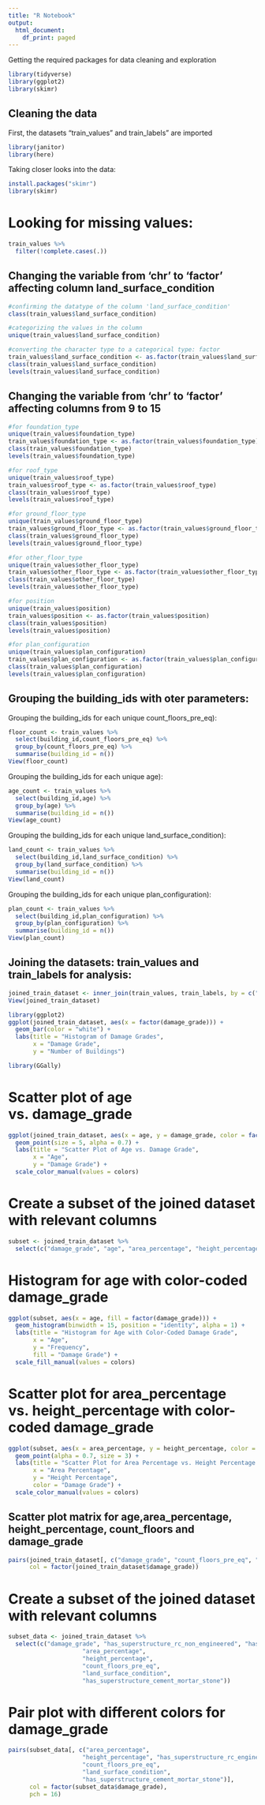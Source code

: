 ---
title: "R Notebook"
output:
  html_document:
    df_print: paged
---

Getting the required packages for data cleaning and exploration

```{r}
library(tidyverse)
library(ggplot2)
library(skimr)
```

## Cleaning the data

First, the datasets "train_values" and train_labels" are imported


```{r}
library(janitor)
library(here)
```

Taking closer looks into the data:

```{r}
install.packages("skimr")
library(skimr)
```

# Looking for missing values:

```{r}
train_values %>% 
  filter(!complete.cases(.))
```

## Changing the variable from 'chr' to 'factor' affecting column land_surface_condition

```{r}
#confirming the datatype of the column 'land_surface_condition'
class(train_values$land_surface_condition)

#categorizing the values in the column
unique(train_values$land_surface_condition)

#converting the character type to a categorical type: factor
train_values$land_surface_condition <- as.factor(train_values$land_surface_condition)
class(train_values$land_surface_condition)
levels(train_values$land_surface_condition)
```

## Changing the variable from 'chr' to 'factor' affecting columns from 9 to 15

```{r}
#for foundation_type
unique(train_values$foundation_type)
train_values$foundation_type <- as.factor(train_values$foundation_type)
class(train_values$foundation_type)
levels(train_values$foundation_type)

#for roof_type
unique(train_values$roof_type)
train_values$roof_type <- as.factor(train_values$roof_type)
class(train_values$roof_type)
levels(train_values$roof_type)

#for ground_floor_type
unique(train_values$ground_floor_type)
train_values$ground_floor_type <- as.factor(train_values$ground_floor_type)
class(train_values$ground_floor_type)
levels(train_values$ground_floor_type)

#for other_floor_type
unique(train_values$other_floor_type)
train_values$other_floor_type <- as.factor(train_values$other_floor_type)
class(train_values$other_floor_type)
levels(train_values$other_floor_type)

#for position
unique(train_values$position)
train_values$position <- as.factor(train_values$position)
class(train_values$position)
levels(train_values$position)

#for plan_configuration
unique(train_values$plan_configuration)
train_values$plan_configuration <- as.factor(train_values$plan_configuration)
class(train_values$plan_configuration)
levels(train_values$plan_configuration)
```

## Grouping the building_ids with oter parameters:

Grouping the building_ids for each unique count_floors_pre_eq):
```{r}
floor_count <- train_values %>% 
  select(building_id,count_floors_pre_eq) %>% 
  group_by(count_floors_pre_eq) %>%
  summarise(building_id = n())
View(floor_count)
```

Grouping the building_ids for each unique age):
```{r}
age_count <- train_values %>% 
  select(building_id,age) %>% 
  group_by(age) %>%
  summarise(building_id = n())
View(age_count)
```

Grouping the building_ids for each unique land_surface_condition):
```{r}
land_count <- train_values %>% 
  select(building_id,land_surface_condition) %>% 
  group_by(land_surface_condition) %>%
  summarise(building_id = n())
View(land_count)
```

Grouping the building_ids for each unique plan_configuration):
```{r}
plan_count <- train_values %>% 
  select(building_id,plan_configuration) %>% 
  group_by(plan_configuration) %>%
  summarise(building_id = n())
View(plan_count)
```


## Joining the datasets: train_values and train_labels for analysis:

```{r}
joined_train_dataset <- inner_join(train_values, train_labels, by = c("building_id"))
View(joined_train_dataset)
```


```{r}
library(ggplot2)
ggplot(joined_train_dataset, aes(x = factor(damage_grade))) +
  geom_bar(color = "white") +
  labs(title = "Histogram of Damage Grades",
       x = "Damage Grade",
       y = "Number of Buildings") 
```



```{r}
library(GGally)
```

# Scatter plot of age vs. damage_grade
```{r}
ggplot(joined_train_dataset, aes(x = age, y = damage_grade, color = factor(damage_grade))) +
  geom_point(size = 5, alpha = 0.7) +
  labs(title = "Scatter Plot of Age vs. Damage Grade",
       x = "Age",
       y = "Damage Grade") +
  scale_color_manual(values = colors)
```

# Create a subset of the joined dataset with relevant columns
```{r}
subset <- joined_train_dataset %>%
  select(c("damage_grade", "age", "area_percentage", "height_percentage"))
```

# Histogram for age with color-coded damage_grade
```{r}
ggplot(subset, aes(x = age, fill = factor(damage_grade))) +
  geom_histogram(binwidth = 15, position = "identity", alpha = 1) +
  labs(title = "Histogram for Age with Color-Coded Damage Grade",
       x = "Age",
       y = "Frequency",
       fill = "Damage Grade") +
  scale_fill_manual(values = colors)
```



# Scatter plot for area_percentage vs. height_percentage with color-coded damage_grade
```{r}
ggplot(subset, aes(x = area_percentage, y = height_percentage, color = factor(damage_grade))) +
  geom_point(alpha = 0.7, size = 3) +
  labs(title = "Scatter Plot for Area Percentage vs. Height Percentage with Color-Coded Damage Grade",
       x = "Area Percentage",
       y = "Height Percentage",
       color = "Damage Grade") +
  scale_color_manual(values = colors)
```


## Scatter plot matrix for age,area_percentage, height_percentage, count_floors and damage_grade
```{r}
pairs(joined_train_dataset[, c("damage_grade", "count_floors_pre_eq", "age", "area_percentage", "height_percentage")], 
      col = factor(joined_train_dataset$damage_grade))
```



# Create a subset of the joined dataset with relevant columns
```{r}
subset_data <- joined_train_dataset %>%
  select(c("damage_grade", "has_superstructure_rc_non_engineered", "has_superstructure_rc_engineered","foundation_type", 
                     "area_percentage", 
                     "height_percentage",
                     "count_floors_pre_eq",
                     "land_surface_condition",
                     "has_superstructure_cement_mortar_stone"))
```


# Pair plot with different colors for damage_grade
```{r}
pairs(subset_data[, c("area_percentage", 
                     "height_percentage", "has_superstructure_rc_engineered", 
                     "count_floors_pre_eq",
                     "land_surface_condition",
                     "has_superstructure_cement_mortar_stone")], 
      col = factor(subset_data$damage_grade), 
      pch = 16)
```


